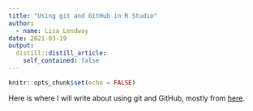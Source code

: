 ```yaml
---
title: "Using git and GitHub in R Studio"
author:
  - name: Lisa Lendway
date: 2021-03-19
output:
  distill::distill_article:
    self_contained: false
---
```



```r
knitr::opts_chunk$set(echo = FALSE)
```

Here is where I will write about using git and GitHub, mostly from [here](https://github.com/llendway/github_for_collaboration).


